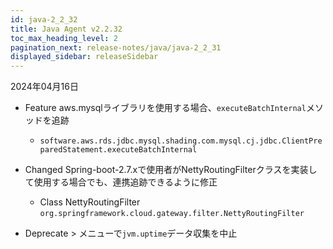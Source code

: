 ```yaml
---
id: java-2_2_32
title: Java Agent v2.2.32
toc_max_heading_level: 2
pagination_next: release-notes/java/java-2_2_31
displayed_sidebar: releaseSidebar
---
```


2024年04月16日

- <Status>Feature</Status> aws.mysqlライブラリを使用する場合、<code>executeBatchInternal</code>メソッドを追跡

  - <code>software.aws.rds.jdbc.mysql.shading.com.mysql.cj.jdbc.ClientPreparedStatement.executeBatchInternal</code>

- <Status>Changed</Status> Spring-boot-2.7.xで使用者がNettyRoutingFilterクラスを実装して使用する場合でも、連携追跡できるように修正

  - Class NettyRoutingFilter <code>org.springframework.cloud.gateway.filter.NettyRoutingFilter</code>

- <Status>Deprecate</Status> <Cmdname sid="side_agentsConfiguration" className="uitext" /> &gt; <Cmdname sid="side_environmentVariable" className="uitext" />メニューで<code>jvm.uptime</code>データ収集を中止


<DownloadJava ver="2.2.32" />

